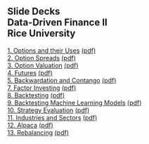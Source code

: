 ## Slide Decks<br>Data-Driven Finance II<br>Rice University<br>


[1. Options and their Uses](01-options.slides.html){target="_blank"} [(pdf)](pdfs/01-options.slides.pdf){target="_blank"}<br>
[2. Option Spreads](02-option_spreads.slides.html){target="_blank"} [(pdf)](pdfs/02-option_spreads.slides.pdf){target="_blank"}<br>
[3. Option Valuation](03-option_valuation.slides.html){target="_blank"} [(pdf)](pdfs/03-option_valuation.slides.pdf){target="_blank"}<br>
[4. Futures](04-futures.slides.html){target="_blank"} [(pdf)](pdfs/04-futures.slides.pdf){target="_blank"}<br>
[5. Backwardation and Contango](05-backwardation_contango.slides.html){target="_blank"} [(pdf)](pdfs/05-backwardation_contango.slides.pdf){target="_blank"}<br>
[7. Factor Investing](07-factors.slides.html){target="_blank"} [(pdf)](pdfs/07-factors.slides.pdf){target="_blank"}<br>
[8. Backtesting](08-backtesting.slides.html){target="_blank"} [(pdf)](pdfs/08-backtesting.slides.pdf){target="_blank"}<br>
[9. Backtesting Machine Learning Models](09-backtesting_ml.slides.html){target="_blank"} [(pdf)](pdfs/09-backtesting_ml.slides.pdf){target="_blank"}<br>
[10. Strategy Evaluation](10-strategy_evaluation.slides.html){target="_blank"} [(pdf)](pdfs/10-strategy_evaluation.slides.pdf){target="_blank"}<br>
[11. Industries and Sectors](11-industries_sectors.slides.html){target="_blank"} [(pdf)](pdfs/11-industries_sectors.slides.pdf){target="_blank"}<br>
[12. Alpaca](12-alpaca.slides.html){target="_blank"} [(pdf)](pdfs/12-alpaca.slides.pdf){target="_blank"}<br>
[13. Rebalancing](13-rebalancing.slides.html){target="_blank"} [(pdf)](pdfs/13-rebalancing.slides.pdf){target="_blank"}<br>
